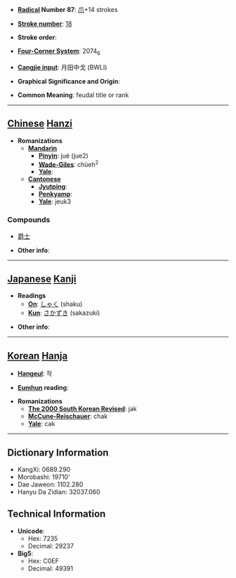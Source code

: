 * '''[[Wiktionary:Chinese radical index| Radical]] Number 87''': [[Wiktionary:Chinese radical index 爪|爪]]+14 strokes

* '''[[Wiktionary:Chinese total strokes index|Stroke number]]''': [[Wiktionary:Chinese total strokes index 18|18]]

* '''Stroke order''': 

* '''[[Wiktionary:Chinese four corner index|Four-Corner System]]''': 2074<sub>6</sub>

* '''[[Wiktionary:Chinese Cangjie index|Cangjie input]]''': 月田中戈 (BWLI)

* '''Graphical Significance and Origin''': 

* '''Common Meaning''': feudal title or rank

----

== [[Chinese]] [[Hanzi]] ==

* '''Romanizations'''
** '''[[Mandarin]]'''
*** '''[[Pinyin]]''': jué (jue2)
*** '''[[Wade-Giles]]''': chüeh<sup>2</sup>
*** '''[[Yale]]''': 
** '''[[Cantonese]]'''
*** '''[[Jyutping]]''':
*** '''[[Penkyamp]]''': 
*** '''[[Yale]]''': jeuk3

===Compounds===
*[[爵士]]

* '''Other info''': 

----

== [[Japanese]] [[Kanji]] ==

* '''Readings'''
** '''[[On]]''': [[しゃく]] (shaku)
** '''[[Kun]]''': [[さかずき]] (sakazuki)

* '''Other info''':  

----

== [[Korean]] [[Hanja]] ==

* '''[[Hangeul]]''': 작

* '''[[Eumhun]] reading''': 

* '''Romanizations'''
** '''[[The 2000 South Korean Revised Romanization|The 2000 South Korean Revised]]''': jak
** '''[[McCune-Reischauer]]''': chak
** '''[[Yale]]''': cak

----

== Dictionary Information ==

* KangXi: 0689.290
* Morobashi: 19710'
* Dae Jaweon: 1102.280
* Hanyu Da Zidian: 32037.060

== Technical Information ==

* '''Unicode''':
** Hex: 7235
** Decimal: 29237
* '''Big5''':
** Hex: C0EF
** Decimal: 49391